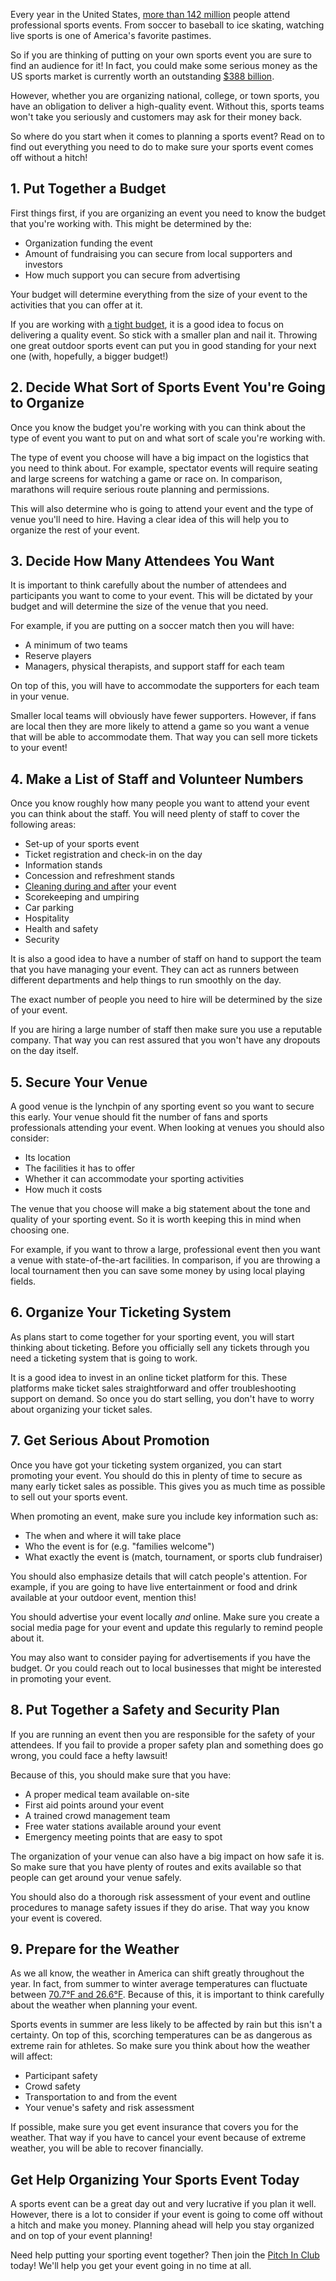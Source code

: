 <BlogImage />
<BlogInfo />

Every year in the United States,
[more than 142 million](https://askwonder.com/research/people-attend-professional-sporting-events-u-s-nc75ioow4)
people attend professional sports events. From soccer to baseball to ice skating, watching live sports is one
of America's favorite pastimes.

So if you are thinking of putting on your own sports event you are sure to find an
audience for it! In fact, you could make some serious money as the US sports market is
currently worth an outstanding
[$388 billion](https://finance.yahoo.com/news/global-sports-market-opportunities-strategies-080800261.html?guce_referrer=aHR0cHM6Ly93d3cuZ29vZ2xlLmNvbS8&guce_referrer_sig=AQAAALMrppIRsQKCDpO71RfqTdczaDvJ6wzu3KN4euKpNvwM6swaTeOmVwwX-8qrgqHCivW6l74eb3bV9Ql9b2fJVc-ES8aP5QQqi4DmWlxJ0MyzpCPZQtit1tPwCtMUy7KjSv03lsK6JFcENs4hwKAzKAwjE-YtXxtalGUVk1Sq8upg&guccounter=2).

However, whether you are organizing national, college, or town sports, you have an obligation to
deliver a high-quality event. Without this, sports teams won't take you seriously and customers may ask for
their money back.

So where do you start when it comes to planning a sports event? Read on to find out everything you need to do
to make sure your sports event comes off without a hitch!

<MobileAd />

## 1. Put Together a Budget

First things first, if you are organizing an event you need to know the budget that you're
working with. This might be determined by the:

- Organization funding the event
- Amount of fundraising you can secure from local supporters and investors
- How much support you can secure from advertising

Your budget will determine everything from the size of your event to the activities that you
can offer at it.

If you are working with [a tight budget](https://pitchinclub.com/blog/7-tips-for-saving-money-when-throwing-a-sports-party),
it is a good idea to focus on delivering a quality event. So stick with a smaller plan and nail
it. Throwing one great outdoor sports event can put you in good standing for your next one (with, hopefully,
a bigger budget!)

<MobileAdSquare />
<DesktopAdHoriz />

## 2. Decide What Sort of Sports Event You're Going to Organize

Once you know the budget you're working with you can think about the type of event you want to
put on and what sort of scale you're working with.

The type of event you choose will have a big impact on the logistics that you need to think
about. For example, spectator events will require seating and large screens for watching a
game or race on. In comparison, marathons will require serious route planning and permissions.

This will also determine who is going to attend your event and the type of venue you'll need
to hire. Having a clear idea of this will help you to organize the rest of your event.

<MobileAdSquare />

## 3. Decide How Many Attendees You Want

It is important to think carefully about the number of attendees and participants you want to
come to your event. This will be dictated by your budget and will determine the size of the
venue that you need.

For example, if you are putting on a soccer match then you will have:

- A minimum of two teams
- Reserve players
- Managers, physical therapists, and support staff for each team

On top of this, you will have to accommodate the supporters for each team in your venue.

Smaller local teams will obviously have fewer supporters. However, if fans are local then
they are more likely to attend a game so you want a venue that will be able to accommodate them. That way you can sell more tickets to your event!

<MobileAd />
<DesktopAdHoriz />

## 4. Make a List of Staff and Volunteer Numbers

Once you know roughly how many people you want to attend your event you can think about
the staff. You will need plenty of staff to cover the following areas:

- Set-up of your sports event
- Ticket registration and check-in on the day
- Information stands
- Concession and refreshment stands
- [Cleaning during and after](https://pitchinclub.com/blog/how-to-make-post-party-cleanup-a-snip) your event
- Scorekeeping and umpiring
- Car parking
- Hospitality
- Health and safety
- Security

It is also a good idea to have a number of staff on hand to support the team that you
have managing your event. They can act as runners between different departments and help things to run
smoothly on the day.

The exact number of people you need to hire will be determined by the size of your event.

If you are hiring a large number of staff then make sure you use a reputable company.
That way you can rest assured that you won't have any dropouts on the day itself.

<MobileAdSquare />

## 5. Secure Your Venue

A good venue is the lynchpin of any sporting event so you want to secure this early.
Your venue should fit the number of fans and sports professionals attending your event.
When looking at venues you should also consider:

- Its location
- The facilities it has to offer
- Whether it can accommodate your sporting activities
- How much it costs

The venue that you choose will make a big statement about the tone and quality of your
sporting event. So it is worth keeping this in mind when choosing one.

For example, if you want to throw a large, professional event then you want a venue
with state-of-the-art facilities. In comparison, if you are throwing a local tournament
then you can save some money by using local playing fields.

<MobileAdSquare />
<DesktopAdSquare />

## 6. Organize Your Ticketing System

As plans start to come together for your sporting event, you will start thinking about
ticketing. Before you officially sell any tickets through you need a ticketing system
that is going to work.

It is a good idea to invest in an online ticket platform for this. These platforms make
ticket sales straightforward and offer troubleshooting support on demand. So once you
do start selling, you don't have to worry about organizing your ticket sales.

<MobileAdSquare />

## 7. Get Serious About Promotion

Once you have got your ticketing system organized, you can start promoting your event.
You should do this in plenty of time to secure as many early ticket sales as possible.
This gives you as much time as possible to sell out your sports event.

When promoting an event, make sure you include key information such as:

- The when and where it will take place
- Who the event is for (e.g. "families welcome")
- What exactly the event is (match, tournament, or sports club fundraiser)

You should also emphasize details that will catch people's attention.
For example, if you are going to have live entertainment or food and drink available
at your outdoor event, mention this!

You should advertise your event locally _and_ online. Make sure you create a social media
page for your event and update this regularly to remind people about it.

You may also want to consider paying for advertisements if you have the budget.
Or you could reach out to local businesses that might be interested in promoting your event.

<MobileAd />
<DesktopAdHoriz />

## 8. Put Together a Safety and Security Plan

If you are running an event then you are responsible for the safety of your attendees.
If you fail to provide a proper safety plan and something does go wrong, you could face
a hefty lawsuit!

Because of this, you should make sure that you have:

- A proper medical team available on-site
- First aid points around your event
- A trained crowd management team
- Free water stations available around your event
- Emergency meeting points that are easy to spot

The organization of your venue can also have a big impact on how safe it is.
So make sure that you have plenty of routes and exits available so that people can get
around your venue safely.

You should also do a thorough risk assessment of your event and outline procedures
to manage safety issues if they do arise. That way you know your event is covered.

<MobileAdSquare />

## 9. Prepare for the Weather

As we all know, the weather in America can shift greatly throughout the year. In fact,
from summer to winter average temperatures can fluctuate between
[70.7°F and 26.6°F](<https://www.currentresults.com/Weather/US/average-annual-state-temperatures.php#:~:text=State-wide%20averages%20of%20annual,F%20(11.5%20%C2%B0C).>).
Because of this, it is important to think carefully about the weather when planning your event.

Sports events in summer are less likely to be affected by rain but this isn't a certainty.
On top of this, scorching temperatures can be as dangerous as extreme rain for athletes.
So make sure you think about how the weather will affect:

- Participant safety
- Crowd safety
- Transportation to and from the event
- Your venue's safety and risk assessment

If possible, make sure you get event insurance that covers you for the weather. That way
if you have to cancel your event because of extreme weather, you will be able to recover
financially.

<MobileAdSquare />
<DesktopAdHoriz />

## Get Help Organizing Your Sports Event Today

A sports event can be a great day out and very lucrative if you plan it well. However,
there is a lot to consider if your event is going to come off without a hitch and make you
money. Planning ahead will help you stay organized and on top of your event planning!

Need help putting your sporting event together? Then join the
[Pitch In Club](https://pitchinclub.com/signup) today! We'll help you get your event going
in no time at all.

<MobileAdSquare />
<MobileAd />

<DesktopAdSquare />
